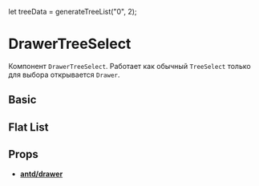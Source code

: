 let treeData = generateTreeList("0", 2);

<Meta title="Components/Select/DrawerTreeSelect" component={DrawerTreeSelect} />

# DrawerTreeSelect

Компонент `DrawerTreeSelect`. Работает как обычный `TreeSelect` только для
выбора открывается `Drawer`.

## Basic

<Preview>
  <Story name="Basic">
    <DrawerTreeSelect
      placeholder="Select tree"
      showSearch
      multiple
      allowClear
      treeCheckable={true}
      showCheckAll={true}
      treeData={treeData}
    />
  </Story>
</Preview>

## Flat List

<Preview>
  <Story name="Flat list">
    <DrawerTreeSelect
      placeholder="Select tree"
      showSearch
      allowClear
      treeCheckable={true}
      isFlatList={true}
      treeNodeFilterProp="title"
      treeData={[
        { key: 1, title: "123", children: [] },
        { key: 2, title: "1234", children: [] },
        { key: 3, title: "123456", children: [] },
        { key: 4, title: "1234567", children: [] },
        { key: 5, title: "12345678", children: [] }
      ]}
    />
  </Story>
</Preview>

## Props

- [**antd/drawer**](https://ant.design/components/drawer/#API)

<Props of={DrawerTreeSelect} />
